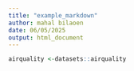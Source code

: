 ```yaml
---
title: "example_markdown"
author: mahal bilaoen 
date: 06/05/2025
output: html_document
---
```


```r
airquality <-datasets::airquality
```

